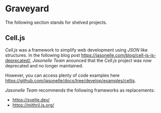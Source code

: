 # Graveyard

The following section stands for shelved projects.

## Cell.js

*Cell.js* was a framework to simplify web development using *JSON* like structures. 
In the following blog post [https://jasonelle.com/blog/cell-js-is-deprecated/](https://jasonelle.com/blog/cell-js-is-deprecated/), 
*Jasonelle Team* anounced that the *Cell.js* project was now 
deprecated and no longer maintained. 

However, you can access plenty of code examples here 
[https://github.com/jasonelle/docs/tree/develop/examples/celljs](https://github.com/jasonelle/docs/tree/develop/examples/celljs).

*Jasonelle Team* recommends the following frameworks as replacements:

- [https://svelte.dev/](https://svelte.dev/)
- [https://mithril.js.org/](https://mithril.js.org/)
